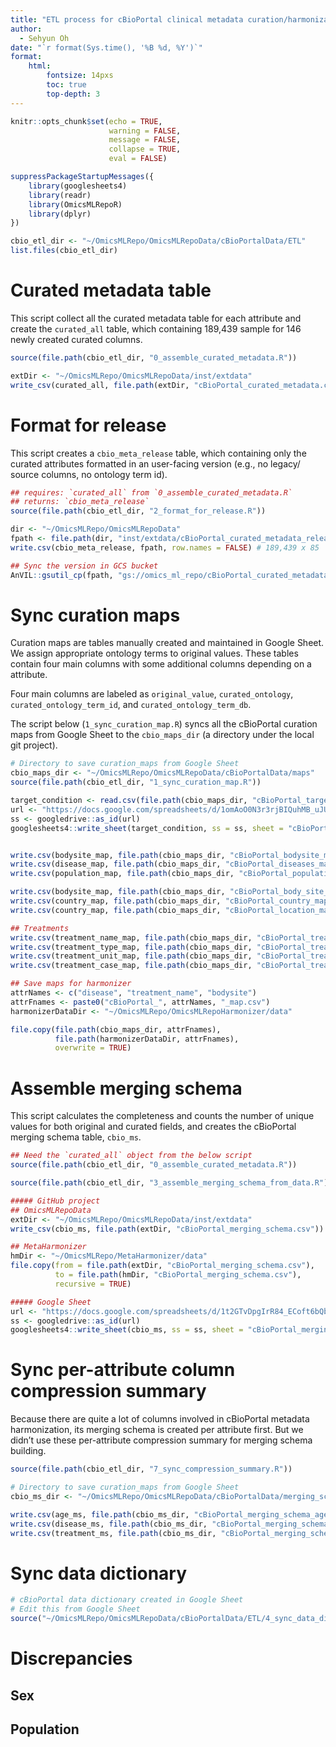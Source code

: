 ```yaml
---
title: "ETL process for cBioPortal clinical metadata curation/harmonization"
author:
  - Sehyun Oh
date: "`r format(Sys.time(), '%B %d, %Y')`"
format:
    html:
        fontsize: 14pxs
        toc: true
        top-depth: 3
---
```


```r
knitr::opts_chunk$set(echo = TRUE, 
                      warning = FALSE,
                      message = FALSE,
                      collapse = TRUE,
                      eval = FALSE)
```

```r
suppressPackageStartupMessages({
    library(googlesheets4)
    library(readr)
    library(OmicsMLRepoR)
    library(dplyr)
})

cbio_etl_dir <- "~/OmicsMLRepo/OmicsMLRepoData/cBioPortalData/ETL"
list.files(cbio_etl_dir)
```


# Curated metadata table
This script collect all the curated metadata table for each attribute and 
create the `curated_all` table, which containing 189,439 sample for 146 newly
created curated columns.

```r
source(file.path(cbio_etl_dir, "0_assemble_curated_metadata.R"))
```

```r
extDir <- "~/OmicsMLRepo/OmicsMLRepoData/inst/extdata"
write_csv(curated_all, file.path(extDir, "cBioPortal_curated_metadata.csv")) # 189,439 x 156
```


# Format for release
This script creates a `cbio_meta_release` table, which containing only 
the curated attributes formatted in an user-facing version (e.g., no legacy/
source columns, no ontology term id).

```r
## requires: `curated_all` from `0_assemble_curated_metadata.R`
## returns: `cbio_meta_release`
source(file.path(cbio_etl_dir, "2_format_for_release.R"))
```

```r
dir <- "~/OmicsMLRepo/OmicsMLRepoData"
fpath <- file.path(dir, "inst/extdata/cBioPortal_curated_metadata_release.csv")
write.csv(cbio_meta_release, fpath, row.names = FALSE) # 189,439 x 85

## Sync the version in GCS bucket
AnVIL::gsutil_cp(fpath, "gs://omics_ml_repo/cBioPortal_curated_metadata_release.csv")
```


# Sync curation maps
Curation maps are tables manually created and maintained in Google Sheet. We
assign appropriate ontology terms to original values. These tables contain four 
main columns with some additional columns depending on a attribute.

Four main columns are labeled as `original_value`, `curated_ontology`,
`curated_ontology_term_id`, and `curated_ontology_term_db`.

The script below (`1_sync_curation_map.R`) syncs all the cBioPortal curation maps
from Google Sheet to the `cbio_maps_dir` (a directory under the local git 
project).

```r
# Directory to save curation_maps from Google Sheet
cbio_maps_dir <- "~/OmicsMLRepo/OmicsMLRepoData/cBioPortalData/maps"
source(file.path(cbio_etl_dir, "1_sync_curation_map.R"))
```

```r
target_condition <- read.csv(file.path(cbio_maps_dir, "cBioPortal_target_condition_map.csv"))
url <- "https://docs.google.com/spreadsheets/d/1omAoO0N3r3rjBIQuhMB_uJU0WDF6hidg1_qwMTVav2c/edit?usp=sharing"
ss <- googledrive::as_id(url)
googlesheets4::write_sheet(target_condition, ss = ss, sheet = "cBioPortal_target_condition")


write.csv(bodysite_map, file.path(cbio_maps_dir, "cBioPortal_bodysite_map.csv"), row.names = FALSE)
write.csv(disease_map, file.path(cbio_maps_dir, "cBioPortal_diseases_map.csv"), row.names = FALSE)
write.csv(population_map, file.path(cbio_maps_dir, "cBioPortal_population_map.csv"), row.names = FALSE)
```

```r
write.csv(bodysite_map, file.path(cbio_maps_dir, "cBioPortal_body_site_map.csv"), row.names = FALSE)
write.csv(country_map, file.path(cbio_maps_dir, "cBioPortal_country_map.csv"), row.names = FALSE)
write.csv(country_map, file.path(cbio_maps_dir, "cBioPortal_location_map.csv"), row.names = FALSE)

## Treatments
write.csv(treatment_name_map, file.path(cbio_maps_dir, "cBioPortal_treatment_name_map.csv"), row.names = FALSE)
write.csv(treatment_type_map, file.path(cbio_maps_dir, "cBioPortal_treatment_type_map.csv"), row.names = FALSE)
write.csv(treatment_unit_map, file.path(cbio_maps_dir, "cBioPortal_treatment_unit_map.csv"), row.names = FALSE)
write.csv(treatment_case_map, file.path(cbio_maps_dir, "cBioPortal_treatment_case_map.csv"), row.names = FALSE)
```

```r
## Save maps for harmonizer
attrNames <- c("disease", "treatment_name", "bodysite")
attrFnames <- paste0("cBioPortal_", attrNames, "_map.csv")
harmonizerDataDir <- "~/OmicsMLRepo/OmicsMLRepoHarmonizer/data"

file.copy(file.path(cbio_maps_dir, attrFnames),
          file.path(harmonizerDataDir, attrFnames),
          overwrite = TRUE)
```

# Assemble merging schema
This script calculates the completeness and counts the number of unique 
values for both original and curated fields, and creates the cBioPortal 
merging schema table, `cbio_ms`.

```r
## Need the `curated_all` object from the below script
source(file.path(cbio_etl_dir, "0_assemble_curated_metadata.R"))
```

```r
source(file.path(cbio_etl_dir, "3_assemble_merging_schema_from_data.R"))
```

```r
##### GitHub project
## OmicsMLRepoData
extDir <- "~/OmicsMLRepo/OmicsMLRepoData/inst/extdata"
write_csv(cbio_ms, file.path(extDir, "cBioPortal_merging_schema.csv"))

## MetaHarmonizer
hmDir <- "~/OmicsMLRepo/MetaHarmonizer/data"
file.copy(from = file.path(extDir, "cBioPortal_merging_schema.csv"),
          to = file.path(hmDir, "cBioPortal_merging_schema.csv"),
          recursive = TRUE)

##### Google Sheet
url <- "https://docs.google.com/spreadsheets/d/1t2GTvDpgIrR84_ECoft6bQbb2qUr9RoeFtLZWM-ZRDI/edit?usp=sharing"
ss <- googledrive::as_id(url)
googlesheets4::write_sheet(cbio_ms, ss = ss, sheet = "cBioPortal_merging_schema")
```

# Sync per-attribute column compression summary
Because there are quite a lot of columns involved in cBioPortal metadata 
harmonization, its merging schema is created per attribute first. But we didn't
use these per-attribute compression summary for merging schema building. 
```r
source(file.path(cbio_etl_dir, "7_sync_compression_summary.R"))
```

```r
# Directory to save curation_maps from Google Sheet
cbio_ms_dir <- "~/OmicsMLRepo/OmicsMLRepoData/cBioPortalData/merging_schema/"

write.csv(age_ms, file.path(cbio_ms_dir, "cBioPortal_merging_schema_age.csv"), row.names = FALSE)
write.csv(disease_ms, file.path(cbio_ms_dir, "cBioPortal_merging_schema_disease.csv"), row.names = FALSE)
write.csv(treatment_ms, file.path(cbio_ms_dir, "cBioPortal_merging_schema_treatment.csv"), row.names = FALSE)
```

# Sync data dictionary
```r
# cBioPortal data dictionary created in Google Sheet
# Edit this from Google Sheet
source("~/OmicsMLRepo/OmicsMLRepoData/cBioPortalData/ETL/4_sync_data_dictionary.R")
```



# Discrepancies
## Sex
## Population